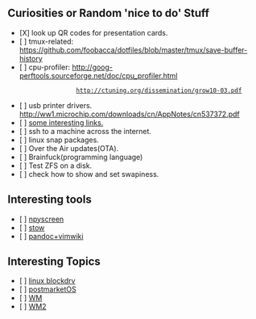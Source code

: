 == Curiosities or Random 'nice to do' Stuff ==

* [X] look up QR codes for presentation cards.
* [ ] tmux-related: https://github.com/foobacca/dotfiles/blob/master/tmux/save-buffer-history
* [ ] cpu-profiler: http://goog-perftools.sourceforge.net/doc/cpu_profiler.html
                    http://ctuning.org/dissemination/grow10-03.pdf
* [ ] usb printer drivers. http://ww1.microchip.com/downloads/cn/AppNotes/cn537372.pdf 
* [ ] [[interestinglinks| some interesting links.]]
* [ ] ssh to a machine across the internet.
* [ ] linux snap packages.
* [ ] Over the Air updates(OTA).
* [ ] Brainfuck(programming language)
* [ ] Test ZFS on a disk.
* [ ] check how to show and set swapiness.

== Interesting tools ==
* [ ] [[http://npyscreen.readthedocs.io/introduction.html|npyscreen]]
* [ ] [[https://taihen.org/managing-dotfiles-with-gnu-stow/|stow]]
* [ ] [[https://github.com/jgm/pandoc|pandoc+vimwiki]]

== Interesting Topics ==
* [ ] [[https://github.com/gurugio/book_linuxkernel_blockdrv|linux blockdrv]]
* [ ] [[https://postmarketos.org/blog/2017/09/03/100-days-of-postmarketos/|postmarketOS]]
* [ ] [[https://seasonofcode.com/posts/how-x-window-managers-work-and-how-to-write-one-part-i.html|WM]]
* [ ] [[https://stackoverflow.com/questions/3472540/creating-a-window-manager-for-linux/3479109#3479109|WM2]]
